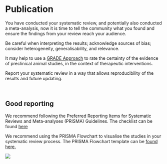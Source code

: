 
# Publication

You have conducted your systematic review, and potentially also conducted a meta-analysis, now it is time to tell the community what you found and ensure the findings from your review reach your audience. 

Be careful when interpreting the results; acknowledge sources of bias; consider heterogeneity, generalisability, and relevance. 

It may help to use a [GRADE Approach](https://journals.plos.org/plosone/article?id=10.1371/journal.pone.0187271){target="_blank"} to rate the certainty of the evidence of preclinical animal studies, in the context of therapeutic interventions. 

Report your systematic review in a way that allows reproducibility of the results and future updating. 

<br>

## Good reporting


We recommend following the Preferred Reporting Items for Systematic Reviews and Meta-analyses  (PRISMA) Guidelines.  The checklist can be found [here](http://www.prisma-statement.org/PRISMAStatement/Checklist){target="_blank"}

We recommend using the PRISMA Flowchart to visualise the studies in your systematic review process. The PRISMA Flowchart template can be [found here.](http://prisma-statement.org/prismastatement/flowdiagram){target="_blank"}

![](figs/PRISMA.png)


<br>